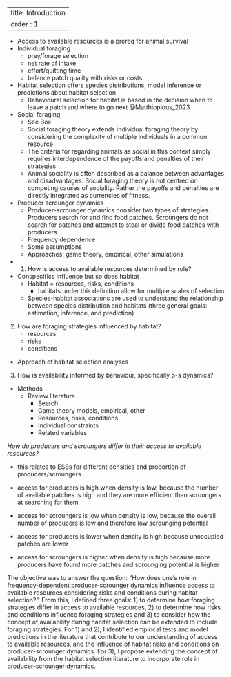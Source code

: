 
---
title: Introduction
order : 1
---


- Access to available resources is a prereq for animal survival
- Individual foraging
    - prey/forage selection
    - net rate of intake
    - effort/quitting time
    - balance patch quality with risks or costs
- Habitat selection offers species distributions, model inference or predictions about habitat selection
    - Behavioural selection for habitat is based in the decision when to leave a patch and where to go next @Matthioplous_2023
- Social foraging
    - See Box
    - Social foraging theory extends individual foraging theory by considering
the complexity of multiple individuals in a common resource
    - The criteria for regarding animals as social in this context simply
requires interdependence of the payoffs and penalties of their strategies
    - Animal sociality is often described as a balance between advantages and disadvantages. Social foraging theory is not centred on competing causes of sociality. Rather the payoffs and penalties are directly integrated as currencies of fitness. 
- Producer scrounger dynamics
    - Producer-scrounger dynamics consider two types of strategies. Producers search
for and find food patches. Scroungers do not search for patches and attempt to steal or divide food patches with producers
    - Frequency dependence
    - Some assumptions
    - Approaches: game theory, empirical, other simulations
- 1. How is access to available resources determined by role?
- Conspecifics influence but so does habitat
    - Habitat = resources, risks, conditions
        - habitats under this definition allow for multiple scales of selection
    - Species-habitat associations are used to understand the relationship between
species distribution and habitats (three general goals: estimation, inference, 
and prediction)
2. How are foraging strategies influenced by habitat?
    - resources
    - risks
    - conditions
- Approach of habitat selection analyses
3. How is availability informed by behaviour, specifically p-s dynamics?
- Methods
    - Review  literature
        - Search
        - Game theory models, empirical, other
        - Resources, risks, conditions
        - Individual constraints
        - Related variables


<!-- 

## Literature searches



https://www-webofscience-com.qe2a-proxy.mun.ca/wos/woscc/summary/081aaf7e-e39b-4500-aac2-e44bcf21d3f6-78707ffd/relevance/1


+ "habitat selection"



https://www-webofscience-com.qe2a-proxy.mun.ca/wos/woscc/summary/b091d426-d8ea-4e4e-824c-3fda822b700d-7912459f/relevance/1

"producer-scrounger" OR "producer scrounger" OR producer scrounger AND 1970-2023

233 results

- 41 Giraldeau
- 12 Beauchamp G
- 10 Barta Z
- 8 Morrand-ferron J, Ranta E, Webster MM, Laland KN, Feldman MW 
- ...

Peak in 2012-2016, 2002, 2006
-->




<!--

Include figure 1


Statement of position/angle

- treating producer scrounger dynamics as occurring within habitat selection, where scrounging individuals use conspecifics to identify forage habitat
- conspecifics explicitly incorporated
- whereas habitat selection is concerned about used/available by environmental variables
- focus is on how individual behaviours and conspecifics (frequency dependence) influence availability of habitat

-->

*How do producers and scroungers differ in their access to available resources?*

-   this relates to ESSs for different densities and proportion of producers/scroungers

-   access for producers is high when density is low, because the number of available patches is high and they are more efficient than scroungers at searching for them

-   access for scroungers is low when density is low, because the overall number of producers is low and therefore low scrounging potential

-   access for producers is lower when density is high because unoccupied patches are lower

-   access for scroungers is higher when density is high because more producers have found more patches and scrounging potential is higher




<!-- from discussion -->

The objective was to answer the question: "How does one's role in frequency-dependent producer-scrounger dynamics influence access to available resources considering risks and conditions during habitat selection?". From this, I defined three goals: 1) to determine how foraging strategies differ in access to available resources, 2) to determine how risks and conditions influence foraging strategies and 3) to consider how the concept of availability during habitat selection can be extended to include foraging strategies. For 1) and 2), I identified empirical tests and model predictions in the literature that contribute to our understanding of access to available resources, and the influence of habitat risks and conditions on producer-scrounger dynamics. For 3), I propose extending the concept of availability from the habitat selection literature to incorporate role in producer-scrounger dynamics. 





